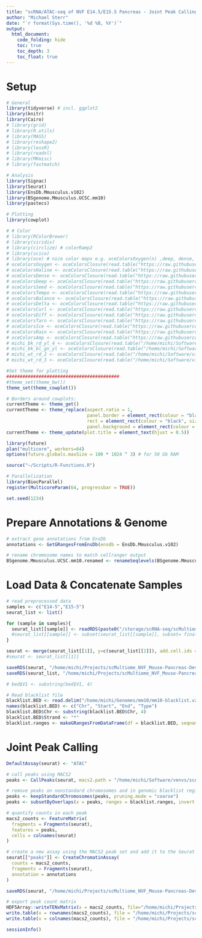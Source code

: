 ```yaml
---
title: "scRNA/ATAC-seq of NVF E14.5/E15.5 Pancreas - Joint Peak Calling and Fragment Quantification"
author: "Michael Sterr"
date: "`r format(Sys.time(), '%d %B, %Y')`"
output:
  html_document:
    code_folding: hide
    toc: true
    toc_depth: 3
    toc_float: true 
---
```


# Setup

```r
# General
library(tidyverse) # incl. ggplot2
library(knitr)
library(Cairo)
# library(grid)
# library(R.utils)
# library(MASS)
# library(reshape2)
# library(lessR)
# library(readxl)
# library(MKmisc)
# library(fastmatch)

# Analysis
library(Signac)
library(Seurat)
library(EnsDb.Mmusculus.v102)
library(BSgenome.Mmusculus.UCSC.mm10)
library(pastecs)

# Plotting
library(cowplot)

# # Color
# library(RColorBrewer)
# library(viridis)
# library(circlize) # colorRamp2
# library(scico)
# library(oce) # nice color maps e.g. oceColorsOxygen(n) ,deep, dense, speed, tempo, balance, delt, curl, haline
# oceColorsOxygen <- oceColorsClosure(read.table("https://raw.githubusercontent.com/matplotlib/cmocean/master/cmocean/rgb/oxy-rgb.txt", header=FALSE))
# oceColorsHaline <- oceColorsClosure(read.table("https://raw.githubusercontent.com/matplotlib/cmocean/master/cmocean/rgb/haline-rgb.txt", header=FALSE))
# oceColorsDense <- oceColorsClosure(read.table("https://raw.githubusercontent.com/matplotlib/cmocean/master/cmocean/rgb/dense-rgb.txt", header=FALSE))
# oceColorsDeep <- oceColorsClosure(read.table("https://raw.githubusercontent.com/matplotlib/cmocean/master/cmocean/rgb/deep-rgb.txt", header=FALSE))
# oceColorsSeed <- oceColorsClosure(read.table("https://raw.githubusercontent.com/matplotlib/cmocean/master/cmocean/rgb/speed-rgb.txt", header=FALSE))
# oceColorsTempo <- oceColorsClosure(read.table("https://raw.githubusercontent.com/matplotlib/cmocean/master/cmocean/rgb/tempo-rgb.txt", header=FALSE))
# oceColorsBalance <- oceColorsClosure(read.table("https://raw.githubusercontent.com/matplotlib/cmocean/master/cmocean/rgb/balance-rgb.txt", header=FALSE))
# oceColorsDelta <- oceColorsClosure(read.table("https://raw.githubusercontent.com/matplotlib/cmocean/master/cmocean/rgb/delta-rgb.txt", header=FALSE))
# oceColorsCurl <- oceColorsClosure(read.table("https://raw.githubusercontent.com/matplotlib/cmocean/master/cmocean/rgb/curl-rgb.txt", header=FALSE))
# oceColorsDiff <- oceColorsClosure(read.table("https://raw.githubusercontent.com/matplotlib/cmocean/master/cmocean/rgb/diff-rgb.txt", header=FALSE))
# oceColorsTarn <- oceColorsClosure(read.table("https://raw.githubusercontent.com/matplotlib/cmocean/master/cmocean/rgb/tarn-rgb.txt", header=FALSE))
# oceColorsIce <- oceColorsClosure(read.table("https://raw.githubusercontent.com/matplotlib/cmocean/master/cmocean/rgb/ice-rgb.txt", header=FALSE))
# oceColorsRain <- oceColorsClosure(read.table("https://raw.githubusercontent.com/matplotlib/cmocean/master/cmocean/rgb/rain-rgb.txt", header=FALSE))
# oceColorsAmp <- oceColorsClosure(read.table("https://raw.githubusercontent.com/matplotlib/cmocean/master/cmocean/rgb/amp-rgb.txt", header=FALSE))
# michi_bk_rd_yl_4 <- oceColorsClosure(read.table("/home/michi/Software/viscm/maps/michi_bk_rd_yl_4.rgb.txt", header=FALSE, sep = ","))
# michi_bk_bl_gn_yl <- oceColorsClosure(read.table("/home/michi/Software/viscm/maps/michi_bk_rd_yl_4.rgb.txt", header=FALSE, sep = ","))
# michi_wt_rd_2 <- oceColorsClosure(read.table("/home/michi/Software/viscm/maps/michi_wt_rd_2.rgb.txt", header=FALSE, sep = ","))
# michi_wt_rd_3 <- oceColorsClosure(read.table("/home/michi/Software/viscm/maps/michi_wt_rd_3.rgb.txt", header=FALSE, sep = ","))

#Set theme for plotting
##########################################
#theme_set(theme_bw())
theme_set(theme_cowplot())

# Borders around cowplots:
currentTheme <- theme_get()
currentTheme <- theme_replace(aspect.ratio = 1,
                              panel.border = element_rect(colour = "black", size = 0.75, fill = NA),
                              rect = element_rect(colour = "black", size = 0.5, linetype = 1, fill = "transparent"),
                              panel.background = element_rect(colour = "black", size = 0.5))
currentTheme <- theme_update(plot.title = element_text(hjust = 0.5))

library(future)
plan("multicore", workers=64)
options(future.globals.maxSize = 100 * 1024 ^ 3) # for 50 Gb RAM

source("~/Scripts/R-Functions.R")

# Parallelization
library(BiocParallel)
register(MulticoreParam(64, progressbar = TRUE))

set.seed(1234)
```

# Prepare Annotations & Genome

```r
# extract gene annotations from EnsDb
annotations <- GetGRangesFromEnsDb(ensdb = EnsDb.Mmusculus.v102)

# rename chromosome names to match cellranger output
BSgenome.Mmusculus.UCSC.mm10.renamed <- renameSeqlevels(BSgenome.Mmusculus.UCSC.mm10, value = str_replace(str_replace(seqnames(BSgenome.Mmusculus.UCSC.mm10), pattern = "chr", replacement = ""), pattern = "M", replacement = "MT"))
```



# Load Data & Concatenate Samples

```r
# read preprocessed data
samples <- c("E14-5","E15-5")
seurat_list <- list()

for (sample in samples){
  seurat_list[[sample]] <- readRDS(paste0("/storage/scRNA-seq/scMultiome_Mouse-Islets_NVF-E14.5_210044/data/cr_arc/cr_count/", sample, "/outs/", sample, "_raw_feature_bc_matrix_filtered_seurat_markedDoublets.rds"))
  #seurat_list[[sample]] <- subset(seurat_list[[sample]], subset= final_doublets, invert=TRUE)
}

seurat <- merge(seurat_list[[1]], y=c(seurat_list[[2]]), add.cell.ids = c("E14-5", "E15-5"), project = "NVF")
#seurat <- seurat_list[[1]]
```

```r
saveRDS(seurat, "/home/michi/Projects/scMultiome_NVF_Mouse-Pancreas-Development_E14.5_Notebooks/Files/E14-E15_adata_filtered_markedDoublets_seurat.rds")
saveRDS(seurat_list, "/home/michi/Projects/scMultiome_NVF_Mouse-Pancreas-Development_E14.5_Notebooks/Files/E14-E15_adata_filtered_markedDoublets_list_seurat.rds")
```

```r
# bed$V1 <- substring(bed$V1, 4)

# Read blacklist file
blacklist.BED <- read.delim("/home/michi/Genomes/mm10/mm10-blacklist.v2.bed", header = FALSE, stringsAsFactors = FALSE)
names(blacklist.BED) <- c("Chr", "Start", "End", "Type")
blacklist.BED$Chr <- substring(blacklist.BED$Chr, 4)
blacklist.BED$Strand <- "*"
blacklist.ranges <- makeGRangesFromDataFrame(df = blacklist.BED, seqnames.field = "Chr", start.field = "Start", end.field = "End", keep.extra.columns = TRUE)

```



# Joint Peak Calling

```r
DefaultAssay(seurat) <- "ATAC"

# call peaks using MACS2
peaks <- CallPeaks(seurat, macs2.path = "/home/michi/Software/venvs/scAnalysis_sc1.8_mu0.1.3_R4.1/bin/macs2")

# remove peaks on nonstandard chromosomes and in genomic blacklist regions
peaks <- keepStandardChromosomes(peaks, pruning.mode = "coarse")
peaks <- subsetByOverlaps(x = peaks, ranges = blacklist.ranges, invert = TRUE)

# quantify counts in each peak
macs2_counts <- FeatureMatrix(
  fragments = Fragments(seurat),
  features = peaks,
  cells = colnames(seurat)
)

# create a new assay using the MACS2 peak set and add it to the Seurat object
seurat[["peaks"]] <- CreateChromatinAssay(
  counts = macs2_counts,
  fragments = Fragments(seurat),
  annotation = annotations
)

saveRDS(seurat, "/home/michi/Projects/scMultiome_NVF_Mouse-Pancreas-Development_E14.5_Notebooks/Files/E14-E15_adata_filtered_markedDoublets_seurat_jointPeaks.rds")
```

```r
# export peak count matrix
HDF5Array::writeTENxMatrix(x = macs2_counts, file="/home/michi/Projects/scMultiome_NVF_Mouse-Pancreas-Development_E14.5_Notebooks/Files/E14-E15_adata_filtered_markedDoublets_seurat_jointPeaks_peaks_count_matrix.h5")
write.table(x = rownames(macs2_counts), file = "/home/michi/Projects/scMultiome_NVF_Mouse-Pancreas-Development_E14.5_Notebooks/Files/E14-E15_adata_filtered_markedDoublets_seurat_jointPeaks_peaks_count_matrix_features.txt", col.names = FALSE, row.names = FALSE)
write.table(x = colnames(macs2_counts), file = "/home/michi/Projects/scMultiome_NVF_Mouse-Pancreas-Development_E14.5_Notebooks/Files/E14-E15_adata_filtered_markedDoublets_seurat_jointPeaks_peaks_count_matrix_barcodes.txt", col.names = FALSE, row.names = FALSE)
```

```r
sessionInfo()
```





